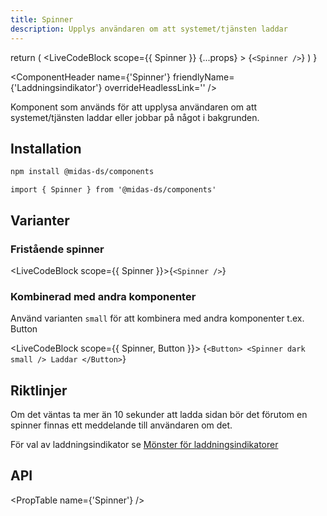 ```yaml
---
title: Spinner
description: Upplys användaren om att systemet/tjänsten laddar
---
```



  return (
    <LiveCodeBlock
      scope={{ Spinner }}
      {...props}
    >
      {`<Spinner />`}
    </LiveCodeBlock>
  )
}

<ComponentHeader
  name={'Spinner'}
  friendlyName={'Laddningsindikator'}
  overrideHeadlessLink=''
/>

Komponent som används för att upplysa användaren om att systemet/tjänsten laddar eller jobbar på något i bakgrunden.

<Example hideCode />

## Installation

```bash npm2yarn
npm install @midas-ds/components
```

```tsx
import { Spinner } from '@midas-ds/components'
```

<Example hideExample />

## Varianter

### Fristående spinner

<LiveCodeBlock scope={{ Spinner }}>{`<Spinner />`}</LiveCodeBlock>

### Kombinerad med andra komponenter

Använd varianten `small` för att kombinera med andra komponenter t.ex. Button

<LiveCodeBlock scope={{ Spinner, Button }}>
  {`<Button>
  <Spinner
    dark
    small
  />
  Laddar
</Button>`}
</LiveCodeBlock>

## Riktlinjer

Om det väntas ta mer än 10 sekunder att ladda sidan bör det förutom en spinner finnas ett meddelande till användaren om det.

För val av laddningsindikator se [Mönster för laddningsindikatorer](/design-patterns/page-loading)

## API

<PropTable name={'Spinner'} />
